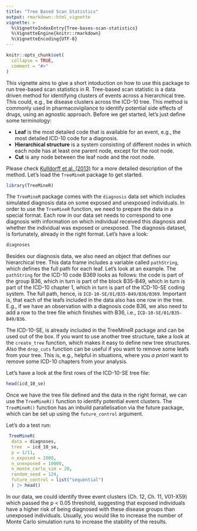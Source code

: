 ```yaml
---
title: "Tree Based Scan Statistics"
output: rmarkdown::html_vignette
vignette: >
  %\VignetteIndexEntry{Tree-bases-scan-statistics}
  %\VignetteEngine{knitr::rmarkdown}
  %\VignetteEncoding{UTF-8}
---
```


```r
knitr::opts_chunk$set(
  collapse = TRUE,
  comment = "#>"
)
```

This vignette aims to give a short intoduction on how to use this package to run tree-based scan statistics in R. Tree-based scan statistic is a data driven method for identifying clusters of events across a hierarchical tree. This could, e.g., be disease clusters across the ICD-10 tree. This method is commonly used in pharmacovigilance to identify potential side effects of drugs, using an agnostic approach. Before we get started, let’s just define some terminology:

* **Leaf** is the most detailed code that is available for an event, e.g., the most detailed ICD-10 code for a diagnosis.
* **Hierarchical structure** is a system consisting of different nodes in which each node has at least one parent node, except for the root node.
* **Cut** is any node between the leaf node and the root node. 

Please check [Kulldorff et al. (2013)](https://doi.org/10.1002/pds.3423) for a more detailed description of the method. Let's load the `TreeMineR` package to get started.

```r
library(TreeMineR)
```

The `TreeMineR` package comes with the `diagnosis` data set which includes simulated diagnosis data on some exposed and unexposed individuals. In order to use the `TreeMineR` function, we need to prepare the data in a special format. Each row in our data set needs to correspond to one diagnosis with information on which individual received this diagnosis and whether the individual was exposed or unexposed. The diagnosis dataset, is fortunately, already in the right format. Let's have a look:

```r
diagnoses
```

Besides our diagnosis data, we also need an object that defines our hierarchical tree. This data frame includes a variable called `pathString`, which defines the full path for each leaf. Let's look at an example. The `pathString` for the ICD-10 code B369 looks as follows: the code is part of the group B36, which in turn is part of the block B35-B49, which in turn is part of the ICD-10 chapter 1, which in turn is part of the ICD-10-SE coding system. The full path, hence, is `ICD-10-SE/01/B35-B49/B36/B369`. Important is, that each of the leafs included in the data also has one row in the tree. E.g., if we have an observation with a diagnosis code B36, we also need to add a row to the tree file which finishes with B36, i.e., `ICD-10-SE/01/B35-B49/B36`.

The ICD-10-SE, is already included in the TreeMineR package and can be used out of the box. If you want to use another tree structure, take a look at the `create_tree` function, which makes it easy to define new tree structures. Also the `drop_cuts` function can be useful if you want to remove some leafs from your tree. This is, e.g., helpful in situations, where you *a priori* want to remove some ICD-10 chapters from your analysis.

Let's have a look at the first rows of the ICD-10-SE tree file:

```r
head(icd_10_se)
```

Once we have the tree file defined and the data in the right format, we can use the `TreeMineR()` function to identify potential event clusters. The `TreeMineR()` function has an inbuild parallelisation via the future package, which can be set up using the `future_control` argument.

Let's do a test run:

```r
 TreeMineR(
  data = diagnoses,
  tree  = icd_10_se,
  p = 1/11,
  n_exposed = 1000,
  n_unexposed = 10000,
  n_monte_carlo_sim = 20,
  random_seed = 124,
  future_control = list("sequential")
  ) |> head()
```

In our data, we could identify three event clusters (Ch. 12, Ch. 11, V01-X59) which passed the p < 0.05 threshold, suggesting that exposed individuals have a higher risk of being diagnosed with these disease groups than unexposed individuals. Usually, you would like to increase the number of Monte Carlo simulation runs to increase the stability of the results.